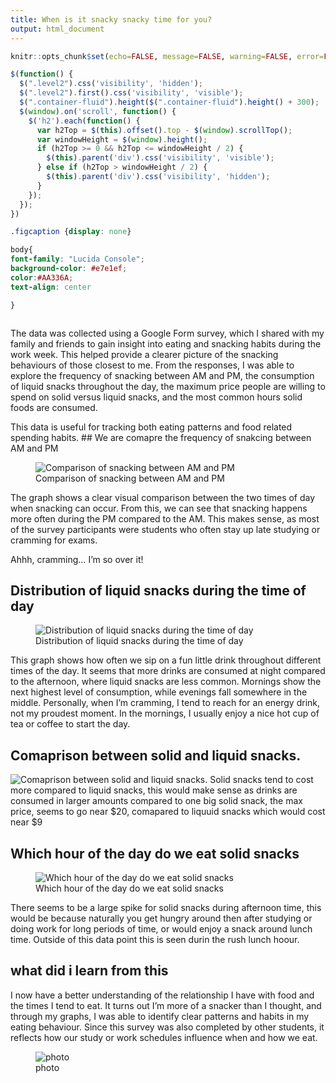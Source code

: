 ```yaml
---
title: When is it snacky snacky time for you?
output: html_document
---
```


<script src="https://code.jquery.com/jquery-3.7.1.min.js" integrity="sha256-/JqT3SQfawRcv/BIHPThkBvs0OEvtFFmqPF/lYI/Cxo=" crossorigin="anonymous"></script>

```r
knitr::opts_chunk$set(echo=FALSE, message=FALSE, warning=FALSE, error=FALSE)
```

```js
$(function() {
  $(".level2").css('visibility', 'hidden');
  $(".level2").first().css('visibility', 'visible');
  $(".container-fluid").height($(".container-fluid").height() + 300);
  $(window).on('scroll', function() {
    $('h2').each(function() {
      var h2Top = $(this).offset().top - $(window).scrollTop();
      var windowHeight = $(window).height();
      if (h2Top >= 0 && h2Top <= windowHeight / 2) {
        $(this).parent('div').css('visibility', 'visible');
      } else if (h2Top > windowHeight / 2) {
        $(this).parent('div').css('visibility', 'hidden');
      }
    });
  });
})
```

```css
.figcaption {display: none}

body{
font-family: "Lucida Console";
background-color: #e7e1ef;
color:#AA336A;
text-align: center 

}



```


The data was collected using a Google Form survey, which I shared with my family and friends to gain insight into eating and snacking habits during the work week. This helped provide a clearer picture of the snacking behaviours of those closest to me. From the responses, I was able to explore the frequency of snacking between AM and PM, the consumption of liquid snacks throughout the day, the maximum price people are willing to spend on solid versus liquid snacks, and the most common hours solid foods are consumed.

This data is useful for tracking both eating patterns and food related spending habits.
## We are comapre the frequency of snakcing between AM and PM



![Comparison of snacking between AM and PM](plot1.png)

The graph shows a clear visual comparison between the two times of day when snacking can occur. From this, we can see that snacking happens more often during the PM compared to the AM. This makes sense, as most of the survey participants were students who often stay up late studying or cramming for exams.

Ahhh, cramming... I’m so over it!


## Distribution of liquid snacks during the time of day


![Distribution of liquid snacks during the time of day](plot2.png)

This graph shows how often we sip on a fun little drink throughout different times of the day. It seems that more drinks are consumed at night compared to the afternoon, where liquid snacks are less common. Mornings show the next highest level of consumption, while evenings fall somewhere in the middle. Personally, when I’m cramming, I tend to reach for an energy drink, not my proudest moment. In the mornings, I usually enjoy a nice hot cup of tea or coffee to start the day.


## Comaprison between solid and liquid snacks.

![Comaprison between solid and liquid snacks.](plot3.png)
Solid snacks tend to cost more compared to liquid snacks, this would make sense as drinks are consumed in larger amounts compared to one big solid snack, the max price, seems to go near $20, comapared to liquuid snacks which would cost near $9 



## Which hour of the day do we eat solid snacks 

![Which hour of the day do we eat solid snacks ](plot4.png)


There seems to be a large spike for solid snacks during afternoon time, this would be because naturally you get hungry around then after studying or doing work for long periods of time, or would enjoy a snack around lunch time. Outside of this data point this is seen durin the rush lunch hoour. 


## what did i learn from this 

I now have a better understanding of the relationship I have with food and the times I tend to eat. It turns out I’m more of a snacker than I thought, and through my graphs, I was able to identify clear patterns and habits in my eating behaviour. Since this survey was also completed by other students, it reflects how our study or work schedules influence when and how we eat.

![photo](https://i.ytimg.com/vi/kahwpElUSwE/maxresdefault.jpg)


